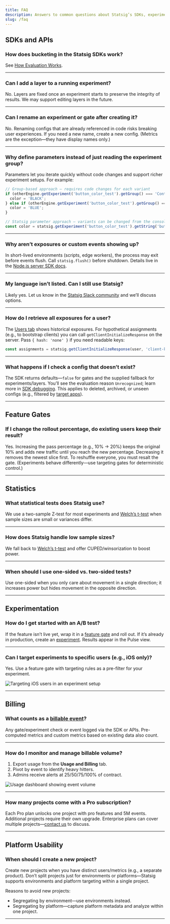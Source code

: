 ```yaml
---
title: FAQ
description: Answers to common questions about Statsig’s SDKs, experiments, gates, billing, and platform usage.
slug: /faq
---
```


## SDKs and APIs

### How does bucketing in the Statsig SDKs work?
See [How Evaluation Works](/sdks/how-evaluation-works).

---

### Can I add a layer to a running experiment?
No. Layers are fixed once an experiment starts to preserve the integrity of results. We may support editing layers in the future.

---

### Can I rename an experiment or gate after creating it?
No. Renaming configs that are already referenced in code risks breaking user experiences. If you need a new name, create a new config. (Metrics are the exception—they have display names only.)

---

### Why define parameters instead of just reading the experiment group?
Parameters let you iterate quickly without code changes and support richer experiment setups. For example:

```js
// Group-based approach — requires code changes for each variant
if (otherEngine.getExperiment('button_color_test').getGroup() === 'Control') {
  color = 'BLACK';
} else if (otherEngine.getExperiment('button_color_test').getGroup() === 'Blue') {
  color = 'BLUE';
}

// Statsig parameter approach — variants can be changed from the console
const color = statsig.getExperiment('button_color_test').getString('button_color', 'BLACK');
```

---

### Why aren’t exposures or custom events showing up?
In short-lived environments (scripts, edge workers), the process may exit before events flush. Call `statsig.flush()` before shutdown. Details live in the [Node.js server SDK docs](/server/nodejsServerSDK#flushing-events).

---

### My language isn’t listed. Can I still use Statsig?
Likely yes. Let us know in the [Statsig Slack community](https://statsig.com/slack) and we’ll discuss options.

---

### How do I retrieve all exposures for a user?
The [Users tab](https://console.statsig.com/users) shows historical exposures. For hypothetical assignments (e.g., to bootstrap clients) you can call `getClientInitializeResponse` on the server. Pass `{ hash: 'none' }` if you need readable keys:

```js
const assignments = statsig.getClientInitializeResponse(user, 'client-key', { hash: 'none' });
```

---

### What happens if I check a config that doesn’t exist?
The SDK returns defaults—`false` for gates and the supplied fallback for experiments/layers. You’ll see the evaluation reason `Unrecognized`; learn more in [SDK debugging](/sdk/debugging#evaluation-reason). This applies to deleted, archived, or unseen configs (e.g., filtered by [target apps](/sdk-keys/target-apps/)).

---

## Feature Gates

### If I change the rollout percentage, do existing users keep their result?
Yes. Increasing the pass percentage (e.g., 10% → 20%) keeps the original 10% and adds new traffic until you reach the new percentage. Decreasing it removes the newest slice first. To reshuffle everyone, you must resalt the gate. (Experiments behave differently—use targeting gates for deterministic control.)

---

## Statistics

### What statistical tests does Statsig use?
We use a two-sample Z-test for most experiments and [Welch’s t-test](/stats-engine/p-value#welchs-t-test) when sample sizes are small or variances differ.

---

### How does Statsig handle low sample sizes?
We fall back to [Welch’s t-test](/stats-engine/p-value#welchs-t-test) and offer CUPED/winsorization to boost power.

---

### When should I use one-sided vs. two-sided tests?
Use one-sided when you only care about movement in a single direction; it increases power but hides movement in the opposite direction.

---

## Experimentation

### How do I get started with an A/B test?
If the feature isn’t live yet, wrap it in a [feature gate](/guides/first-feature) and roll out. If it’s already in production, create an [experiment](/guides/abn-tests). Results appear in the Pulse view.

---

### Can I target experiments to specific users (e.g., iOS only)?
Yes. Use a feature gate with targeting rules as a pre-filter for your experiment.

![Targeting iOS users in an experiment setup](/images/experiments/power-analysis/navigation.png)

---

## Billing

### What counts as a [billable event](https://statsig.com/pricing#faq)?
Any gate/experiment check or event logged via the SDK or APIs. Pre-computed metrics and custom metrics based on existing data also count.

---

### How do I monitor and manage billable volume?
1. Export usage from the **Usage and Billing** tab.
2. Pivot by event to identify heavy hitters.
3. Admins receive alerts at 25/50/75/100% of contract.

![Usage dashboard showing event volume](/images/guides/first-feature/diagnostics-stream.png)

---

### How many projects come with a Pro subscription?
Each Pro plan unlocks one project with pro features and 5M events. Additional projects require their own upgrade. Enterprise plans can cover multiple projects—[contact us](https://statsig.com/contact/demo) to discuss.

---

## Platform Usability

### When should I create a new project?
Create new projects when you have distinct users/metrics (e.g., a separate product). Don’t split projects just for environments or platforms—Statsig supports environments and platform targeting within a single project.

Reasons to avoid new projects:
- Segregating by environment—use environments instead.
- Segregating by platform—capture platform metadata and analyze within one project.

---
